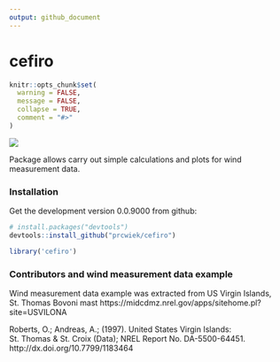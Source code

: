 ```yaml
---
output: github_document
--- 
```

cefiro
======

<!-- README.md is generated from README.Rmd. Please edit that file -->

```r
knitr::opts_chunk$set(
  warning = FALSE,
  message = FALSE,
  collapse = TRUE,
  comment = "#>"
)
```

<!-- badges: start -->
[![](https://www.repostatus.org/badges/latest/wip.svg)](https://www.repostatus.org/#wip)
<!-- badges: end -->

Package allows carry out simple calculations and plots for wind measurement data.

### Installation

Get the development version 0.0.9000 from github:

```r
# install.packages("devtools")
devtools::install_github("prcwiek/cefiro")
```

```r
library('cefiro')
```

### Contributors and wind measurement data example

Wind measurement data example was extracted from US Virgin Islands, St. Thomas Bovoni mast 
https://midcdmz.nrel.gov/apps/sitehome.pl?site=USVILONA  
  
Roberts, O.; Andreas, A.; (1997). United States Virgin Islands:  
St. Thomas & St. Croix (Data); NREL Report No. DA-5500-64451.  
http://dx.doi.org/10.7799/1183464  



